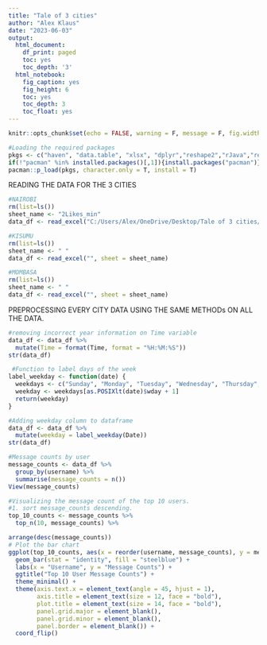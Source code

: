 ```yaml
---
title: "Tale of 3 cities"
author: "Alex Klaus"
date: "2023-06-03"
output:
  html_document:
    df_print: paged
    toc: yes
    toc_depth: '3'
  html_notebook:
    fig_caption: yes
    fig_height: 6
    toc: yes
    toc_depth: 3
    toc_float: yes
---
```


```r
knitr::opts_chunk$set(echo = FALSE, warning = F, message = F, fig.width = 10, fig.height = 10, results = "asis")
```

```r
#Loading the required packages
pkgs <- c("haven", "data.table", "xlsx", "dplyr","reshape2","rJava","readxl","openxlsx", "dplyr", "foreign", "Hmisc", "tidyverse", "data.table", "tm")
if(!"pacman" %in% installed.packages()[,1]){install.packages("pacman")}
pacman::p_load(pkgs, character.only = T, install = T)
```

READING THE DATA FOR THE 3 CITIES
```r
#NAIROBI
rm(list=ls())
sheet_name <- "2Likes_min"
data_df <- read_excel("C:/Users/Alex/OneDrive/Desktop/Tale of 3 cities/Data/tweets.xlsx", sheet = sheet_name)

```

```r
#KISUMU
rm(list=ls())
sheet_name <- " "
data_df <- read_excel("", sheet = sheet_name)

```

```r
#MOMBASA
rm(list=ls())
sheet_name <- " "
data_df <- read_excel("", sheet = sheet_name)

```

PREPROCESSING EVERY CITY DATA USING THE SAME METHODs ON ALL THE DATA.
```r
#removing incorrect year information on Time variable
data_df <- data_df %>% 
  mutate(Time = format(Time, format = "%H:%M:%S"))
str(data_df)
```
```r
 #Function to label days of the week
label_weekday <- function(date) {
  weekdays <- c("Sunday", "Monday", "Tuesday", "Wednesday", "Thursday", "Friday", "Saturday")
  weekday <- weekdays[as.POSIXlt(date)$wday + 1]
  return(weekday)
}

```

```r
#Adding weekday column to dataframe
data_df <- data_df %>% 
  mutate(weekday = label_weekday(Date))
str(data_df)

```
```r
#Message counts by user
message_counts <- data_df %>% 
  group_by(username) %>% 
  summarise(message_counts = n())
View(message_counts)
```

```r
#Visualizing the message count of the top 10 users.
#1. sort message_counts descending.
top_10_counts <- message_counts %>%
  top_n(10, message_counts) %>%

arrange(desc(message_counts))
# Plot the bar chart
ggplot(top_10_counts, aes(x = reorder(username, message_counts), y = message_counts)) +
  geom_bar(stat = "identity", fill = "steelblue") +
  labs(x = "Username", y = "Message Counts") +
  ggtitle("Top 10 User Message Counts") +
  theme_minimal() +
  theme(axis.text.x = element_text(angle = 45, hjust = 1),
        axis.title = element_text(size = 12, face = "bold"),
        plot.title = element_text(size = 14, face = "bold"),
        panel.grid.major = element_blank(),
        panel.grid.minor = element_blank(),
        panel.border = element_blank()) +
  coord_flip()

```

```r

```

```r

```

